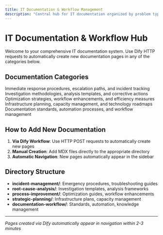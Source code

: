 ```yaml
---
title: IT Documentation & Workflow Management
description: "Central hub for IT documentation organized by problem type"
---
```


# IT Documentation & Workflow Hub

Welcome to your comprehensive IT documentation system. Use Dify HTTP requests to automatically create new documentation pages in any of the categories below.

## Documentation Categories

<CardGroup cols={2}>
  <Card
    title="Incident and Problem Management"
    icon="triangle-exclamation"
    href="/it-documentation/incident-management"
  >
    Immediate response procedures, escalation paths, and incident tracking
  </Card>
  <Card
    title="Root Cause Analysis"
    icon="magnifying-glass"
    href="/it-documentation/root-cause-analysis"
  >
    Investigation methodologies, analysis templates, and corrective actions
  </Card>
</CardGroup>

<CardGroup cols={2}>
  <Card
    title="Process Improvement"
    icon="chart-line"
    href="/it-documentation/process-improvement"
  >
    Optimization strategies, workflow enhancements, and efficiency measures
  </Card>
  <Card
    title="Strategic Planning"
    icon="building"
    href="/it-documentation/strategic-planning"
  >
    Infrastructure planning, capacity management, and technology roadmaps
  </Card>
  <Card
    title="Documentation & Workflow"
    icon="file-text"
    href="/it-documentation/documentation-workflow"
  >
    Documentation standards, automation processes, and workflow management
  </Card>
</CardGroup>

## How to Add New Documentation

1. **Via Dify Workflow**: Use HTTP POST requests to automatically create new pages
2. **Manual Creation**: Add MDX files directly to the appropriate directory
3. **Automatic Navigation**: New pages automatically appear in the sidebar

## Directory Structure

- **incident-management/**: Emergency procedures, troubleshooting guides
- **root-cause-analysis/**: Investigation templates, analysis frameworks  
- **process-improvement/**: Optimization guides, workflow enhancements
- **strategic-planning/**: Infrastructure plans, capacity management
- **documentation-workflow/**: Standards, automation, knowledge management

---

*Pages created via Dify automatically appear in navigation within 2-3 minutes*